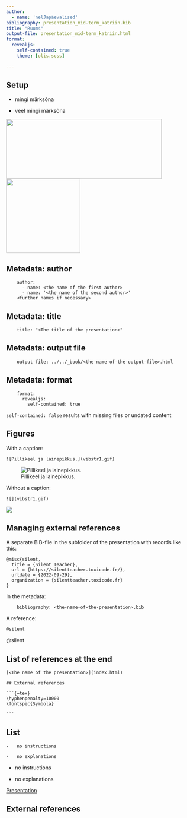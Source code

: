 ```yaml
---
author:
  - name: 'nelJapäevalised'
bibliography: presentation_mid-term_katriin.bib
title: "Ruum4"
output-file: presentation_mid-term_katriin.html
format:
  revealjs:
    self-contained: true
    theme: [olis.scss]

---
```


## Setup

- mingi märksõna

- veel mingi märksõna

![](tlu-logo.jpg){.absolute bottom=0 left=0 width="420"  height="161.5"}
![](LIFE_2020_Red_gradient_4x.png){.absolute bottom=0 right=0 width="200"  height="200"}

## Metadata: author

```
    author:
      - name: <the name of the first author>
      - name: '<the name of the second author>'
    <further names if necessary>

```

## Metadata: title

```
    title: "<The title of the presentation>"

```

## Metadata: output file

```
    output-file: ../../_book/<the-name-of-the-output-file>.html

```

## Metadata: format

```
    format:
      revealjs:
        self-contained: true

```

`self-contained: false` results with missing files or undated content

## Figures

With a caption:

```
![Pillikeel ja lainepikkus.](vibstr1.gif)

```

![Pillikeel ja lainepikkus.](vibstr1.gif)

Without a caption:

```
![](vibstr1.gif)

```

![](vibstr1.gif)

## Managing external references

A separate BIB-file in the subfolder of the presentation with records like this:

```
@misc{silent,
  title = {Silent Teacher},
  url = {https://silentteacher.toxicode.fr/},
  urldate = {2022-09-29},
  organization = {silentteacher.toxicode.fr}
}

```

In the metadata:

```
    bibliography: <the-name-of-the-presentation>.bib

```

A reference:

```
@silent

```

@silent

## List of references at the end

```
[<The name of the presentation>](index.html)

```

````
## External references

```{=tex}
\hyphenpenalty=10000
\fontspec{Symbola}

```

````

## List

```
-   no instructions

-   no explanations

```

-   no instructions

-   no explanations

[Presentation](index.html)

## External references

```{=tex}
\hyphenpenalty=10000
\fontspec{Symbola}

```
